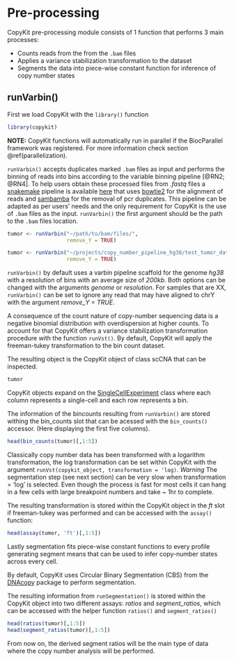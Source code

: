 # Pre-processing 

CopyKit pre-processing module consists of 1 function that performs 3 main processes: 

- Counts reads from the from the `.bam` files
- Applies a variance stabilization transformation to the dataset
- Segments the data into piece-wise constant function for inference of copy number states

## runVarbin()

First we load CopyKit with the `library()` function
```r
library(copykit)
```

**NOTE:** CopyKit functions will automatically run in parallel if the BiocParallel framework was registered. For more information check section \@ref(parallelization).

`runVarbin()` accepts duplicates marked `.bam` files as input and performs the binning of reads into bins according to the variable binning pipeline [@RN2; @RN4]. To help users obtain these processed files from *.fastq* files a [snakemake](https://snakemake.readthedocs.io/en/stable/)
 pipeline is available [here]() that uses [bowtie2](https://snakemake.readthedocs.io/en/stable/) for the alignment of reads and [sambamba](https://lomereiter.github.io/sambamba/) for the removal of pcr duplicates. This pipeline can be adapted as per users' needs and the only requirement for CopyKit is the use of `.bam` files as the input. `runVarbin()` the first argument should be the path to the `.bam` files location.
 
```r
tumor <- runVarbin("~/path/to/bam/files/", 
                   remove_Y = TRUE)
``` 
 
```r
tumor <- runVarbin("~/projects/copy_number_pipeline_hg38/test_tumor_data/TN28/marked/", 
                   remove_Y = TRUE)
```
 
`runVarbin()` by default uses a varbin pipeline scaffold for the genome *hg38* with a resolution of bins with an average size of *200kb*. Both options can be changed with the arguments *genome* or *resolution*. For samples that are XX, `runVarbin()` can be set to ignore any read that may have aligned to chrY with the argument *remove_Y = TRUE*.

A consequence of the count nature of copy-number sequencing data is a negative binomial distribution with overdispersion at higher counts. To account for that CopyKit offers a variance stabilization transformation procedure with the function `runVst()`. By default, CopyKit will apply the freeman-tukey transformation to the bin count dataset.

The resulting object is the CopyKit object of class scCNA that can be inspected.
```r
tumor
```

CopyKit objects expand on the [SingleCellExperiment](https://bioconductor.org/packages/devel/bioc/vignettes/SingleCellExperiment/inst/doc/intro.html) class where each column represents a single-cell and each row represents a bin. 

The information of the bincounts resulting from `runVarbin()` are stored withing the bin_counts slot that can be acessed with the `bin_counts()` accessor. (Here displaying the first five columns).
```r
head(bin_counts(tumor)[,1:5])
```

Classically copy number data has been transformed with a logarithm transformation, the log transformation can be set within CopyKit with the argument `runVst(copykit_object, transformation = 'log)`. *Warning* The segmentation step (see next section) can be very slow when transformation = 'log' is selected. Even though the process is fast for most cells it can hang in a few cells with large breakpoint numbers and take ~ 1hr to complete.

The resulting transformation is stored within the CopyKit object in the *ft* slot if freeman-tukey was performed and can be accessed with the `assay()` function:
```r
head(assay(tumor, 'ft')[,1:5])
```

Lastly segmentation fits piece-wise constant functions to every profile generating segment means that can be used to infer copy-number states across every cell.

By default, CopyKit uses Circular Binary Segmentation (CBS) from the [DNAcopy](https://bioconductor.org/packages/release/bioc/html/DNAcopy.html) package to perform segmentation.

The resulting information from `runSegmentation()` is stored within the CopyKit object into two different assays: *ratios* and *segment_ratios*, which can be accessed with the helper function `ratios()` and `segment_ratios()`
```r
head(ratios(tumor)[,1:5])
head(segment_ratios(tumor)[,1:5])
```

From now on, the derived segment ratios will be the main type of data where the copy number analysis will be performed.







 
 

